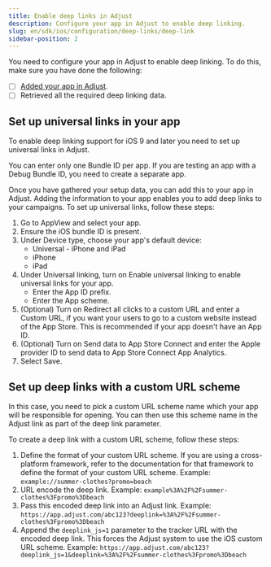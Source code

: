 ```yaml
---
title: Enable deep links in Adjust
description: Configure your app in Adjust to enable deep linking.
slug: en/sdk/ios/configuration/deep-links/deep-link
sidebar-position: 2
---
```


You need to configure your app in Adjust to enable deep linking. To do this, make sure you have done the following:

-  [ ] [Added your app in Adjust](https://help.adjust.com/en/article/app-setup).
-  [ ] Retrieved all the required deep linking data.

## Set up universal links in your app

To enable deep linking support for iOS 9 and later you need to set up universal links in Adjust.

<Callout type="note">

You can enter only one Bundle ID per app. If you are testing an app with a Debug Bundle ID, you need to create a separate app.

</Callout>

Once you have gathered your setup data, you can add this to your app in Adjust. Adding the information to your app enables you to add deep links to your campaigns. To set up universal links, follow these steps:

1. Go to <GuiLabel>AppView</GuiLabel> and select your app.
2. Ensure the <GuiLabel>iOS bundle ID</GuiLabel> is present.
3. Under <GuiLabel>Device type</GuiLabel>, choose your app's default device:
   * Universal - iPhone and iPad
   * iPhone
   * iPad
4. Under <GuiLabel>Universal linking</GuiLabel>, turn on Enable universal linking to enable universal links for your app.
   * Enter the <GuiLabel>App ID prefix</GuiLabel>.
   * Enter the <GuiLabel>App scheme</GuiLabel>.
5. (Optional) Turn on <GuiLabel>Redirect all clicks to a custom URL</GuiLabel> and enter a <GuiLabel>Custom URL</GuiLabel>, if you want your users to go to a custom website instead of the App Store. This is recommended if your app doesn't have an App ID.
6. (Optional) Turn on <GuiLabel>Send data to App Store Connect</GuiLabel> and enter the <GuiLabel>Apple provider ID</GuiLabel> to send data to App Store Connect App Analytics.
7. Select <GuiLabel>Save</GuiLabel>.

## Set up deep links with a custom URL scheme

In this case, you need to pick a custom URL scheme name which your app will be responsible for opening. You can then use this scheme name in the Adjust link as part of the deep link parameter.

To create a deep link with a custom URL scheme, follow these steps:

1. Define the format of your custom URL scheme. If you are using a cross-platform framework, refer to the documentation for that framework to define the format of your custom URL scheme. Example: `example://summer-clothes?promo=beach`
2. URL encode the deep link. Example: `example%3A%2F%2Fsummer-clothes%3Fpromo%3Dbeach`
3. Pass this encoded deep link into an Adjust link. Example: `https://app.adjust.com/abc123?deeplink=%3A%2F%2Fsummer-clothes%3Fpromo%3Dbeach`
4. Append the `deeplink_js=1` parameter to the tracker URL with the encoded deep link. This forces the Adjust system to use the iOS custom URL scheme. Example: `https://app.adjust.com/abc123?deeplink_js=1&deeplink=%3A%2F%2Fsummer-clothes%3Fpromo%3Dbeach`
